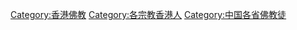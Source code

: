 [[Category:香港佛教|Category:香港佛教]]
[[Category:各宗教香港人|Category:各宗教香港人]]
[[Category:中国各省佛教徒|Category:中国各省佛教徒]]